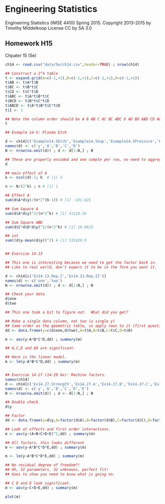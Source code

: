 # Engineering Statistics 
Engineering Statistics (IMSE 4410) Spring 2015. 
Copyright 2013-2015 by Timothy Middelkoop License CC by SA 3.0

## Homework H15

Chpater 15 (5e)

```r
ch14 <- read.csv("data/5e/ch14.csv",header=TRUE) ; nrow(ch14)

## Construct a 2^4 table
t <- expand.grid(A=c(-1,+1),B=c(-1,+1),C=c(-1,+1),D=c(-1,+1))
t$AB <- t$A*t$B
t$BC <- t$B*t$C
t$CD <- t$C*t$D
t$ABC <- t$A*t$B*t$C
t$BCD <- t$B*t$C*t$D
t$ABCD <- t$A*t$B*t$C*t$D
t$I <- 1

## Note the column order should be A B AB C AC BC ABC D AD BD ABD CD ACD BCD ABCD
t

## Example 14-5: Plasma Etch

d <- ch14[c('Example14.5Etch','Example14.5Gap','Example14.5Pressure','Example14.5C2F6','Example14.5Power')]
names(d) <- c('y','A','B','C','D')
N <- nrow(na.omit(d)) ; d <- d[1:N,] ; N

## These are properly encoded and one sample per row, no need to aggregate and use a table.
d

## main effect of A
k <- ncol(d)-1; k  # [1] 4

n <- N/(2^k) ; n # [1] 1

## Effect A
sum(d$A*d$y)/(n*2^(k-1)) # [1] -101.625

## Sum Square A
sum(d$A*d$y)^2/(n*2^k) # [1] 41310.56

## Sum Square ABD
sum(d$C*d$D*d$y)^2/(n*2^k) # [1] 18.0625

## sst
sum((d$y-mean(d$y))^2) # [1] 531420.9


## Exercise 14-13

## This one is interesting because we need to get the factor back in.
## Like to real world, don't expect it to be in the form you want it.

d <- ch14[c('Ex14.13.Rep.I','Ex14.13.Rep.II')]
names(d) <- c('one','two')
N <- nrow(na.omit(d)) ; d <- d[1:N,] ; N

## Check your data
d$one
d$two

## This one took a bit to figure out.  What did you get?

## Make a single data column, not two (a single y)
## Same order as the geometric table, so apply rows to it (first question)
dd <- data.frame(y=c(d$one,d$two),A=t$A,B=t$B,C=t$C,D=t$D)

m <- aov(y~A*B*C*D,dd) ; summary(m)

## A,C,D and AD are significant.

## Here is the linear model.
m <- lm(y~A*B*C*D,dd) ; summary(m)


## Exercise 14-27 (14-29 6e): Machine factors.
names(ch14)
d <- ch14[c('Ex14.27.Strength','Ex14.27.A','Ex14.27.B','Ex14.27.C','Ex14.27.D','Ex14.27.E')]
names(d) <- c('y','A','B','C','D','E')
N <- nrow(na.omit(d)) ; d <- d[1:N,] ; N

## Double check.
d$y

## Factor
dd <- data.frame(y=d$y,A=factor(d$A),B=factor(d$B),C=factor(d$C),D=factor(d$D),E=factor(d$E))

## Look at effects and first order interactions.
m <- aov(y~(A+B+C+D+E)^2,dd) ; summary(m)

## All factors, this looks different
m <- aov(y~A*B*C*D*E,dd) ; summary(m)

m <- lm(y~A*B*C*D*E,dd) ; summary(m)

## No residual degree of freedom?!
## Oh, 32 parameters, 32 unknowns, perfect fit!
## Goes to show you need to know what is going on.

## C D and E look significant.
m <- aov(y~C+D+E,dd) ; summary(m)

plot(m)

```